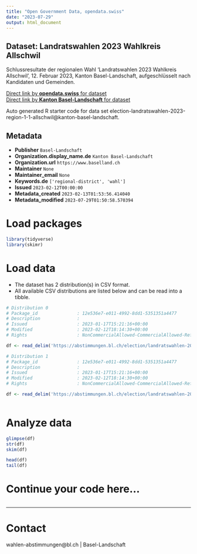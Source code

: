 ```yaml
---
title: "Open Government Data, opendata.swiss"
date: "2023-07-29"
output: html_document
---
```


## Dataset: Landratswahlen 2023 Wahlkreis Allschwil

Schlussresultate der regionalen Wahl 'Landratswahlen 2023 Wahlkreis Allschwil', 12. Februar 2023, Kanton Basel-Landschaft, aufgeschlüsselt nach Kandidaten und Gemeinden.

[Direct link by **opendata.swiss** for dataset](https://opendata.swiss/de/dataset/landratswahlen-2023-wahlkreis-allschwil)<br>
[Direct link by **Kanton Basel-Landschaft** for dataset](https://abstimmungen.bl.ch/election/landratswahlen-2023-region-1-1-allschwil/data)

Auto generated R starter code for data set election-landratswahlen-2023-region-1-1-allschwil@kanton-basel-landschaft.

## Metadata

- **Publisher** `Basel-Landschaft`
- **Organization.display_name.de** `Kanton Basel-Landschaft`
- **Organization.url** `https://www.baselland.ch`
- **Maintainer** `None`
- **Maintainer_email** `None`
- **Keywords.de** `['regional-district', 'wahl']`
- **Issued** `2023-02-12T00:00:00`
- **Metadata_created** `2023-02-13T01:53:56.414040`
- **Metadata_modified** `2023-07-29T01:50:58.570394`


# Load packages

```r

library(tidyverse)
library(skimr)

```

# Load data

-   The dataset has 2 distribution(s) in CSV format.
-   All available CSV distributions are listed below and can be read into a tibble.

```r

# Distribution 0
# Package_id               : 12e536e7-e011-4992-8dd1-5351351a4477
# Description              : 
# Issued                   : 2023-01-17T15:21:16+00:00
# Modified                 : 2023-02-12T18:14:30+00:00
# Rights                   : NonCommercialAllowed-CommercialAllowed-ReferenceRequired

df <- read_delim('https://abstimmungen.bl.ch/election/landratswahlen-2023-region-1-1-allschwil/data-parties-csv')

# Distribution 1
# Package_id               : 12e536e7-e011-4992-8dd1-5351351a4477
# Description              : 
# Issued                   : 2023-01-17T15:21:16+00:00
# Modified                 : 2023-02-12T18:14:30+00:00
# Rights                   : NonCommercialAllowed-CommercialAllowed-ReferenceRequired

df <- read_delim('https://abstimmungen.bl.ch/election/landratswahlen-2023-region-1-1-allschwil/data-csv')



```

# Analyze data

```r

glimpse(df)
str(df)
skim(df)

head(df)
tail(df)

```

# Continue your code here...

```r

```

------------------------------------------------------------------------

# Contact

wahlen-abstimmungen@bl.ch | Basel-Landschaft

